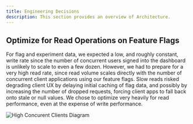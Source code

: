 ```yaml
---
title: Engineering Decisions
description: This section provides an overview of Architecture.
---
```


## Optimize for Read Operations on Feature Flags

For flag and experiment data, we expected a low, and roughly constant, write rate since the number of concurrent users signed into the dashboard is unlikely to scale to even a few dozen. However, we had to prepare for a very high read rate, since read volume scales directly with the number of concurrent client applications using our feature flags. Slow reads risked degrading client UX by delaying initial caching of flag data, and possibly by increasing the number of dropped requests, forcing client apps to fall back onto stale or null values. We chose to optimize very heavily for read performance, even at the expense of write performance.

![High Concurent Clients Diagram](/high-concurrent-clients.png)